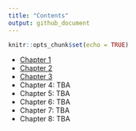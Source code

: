 ```yaml
---
title: "Contents"
output: github_document
---
```


```r
knitr::opts_chunk$set(echo = TRUE)
```

- [Chapter 1](ch01.md)
- [Chapter 2](ch02.md)
- [Chapter 3](ch03.md)
- Chapter 4: TBA
- Chapter 5: TBA
- Chapter 6: TBA
- Chapter 7: TBA
- Chapter 8: TBA
